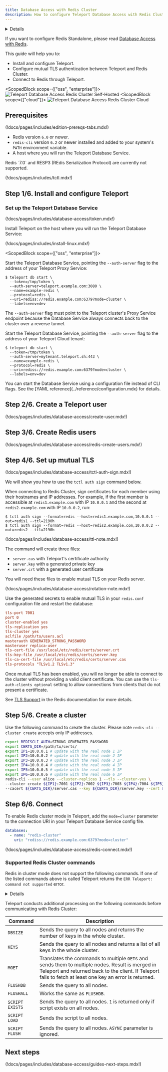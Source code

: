 ```yaml
---
title: Database Access with Redis Cluster
description: How to configure Teleport Database Access with Redis Cluster.
---
```


<Details
  title="Version warning"
  opened={true}
  scope={["oss", "enterprise"]}
  scopeOnly={true}
  min="9.0"
>
  Database Access for Redis is available starting from Teleport `9.0`.
</Details>

If you want to configure Redis Standalone, please read [Database Access with Redis](redis.mdx).

This guide will help you to:

- Install and configure Teleport.
- Configure mutual TLS authentication between Teleport and Redis Cluster.
- Connect to Redis through Teleport.

<ScopedBlock scope={["oss", "enterprise"]}>
![Teleport Database Access Redis Cluster Self-Hosted](../../../img/database-access/guides/rediscluster_selfhosted.png)
</ScopedBlock>
<ScopedBlock scope={["cloud"]}>
![Teleport Database Access Redis Cluster Cloud](../../../img/database-access/guides/rediscluster_cloud.png)
</ScopedBlock>

## Prerequisites

(!docs/pages/includes/edition-prereqs-tabs.mdx!)

- Redis version `6.0` or newer.
- `redis-cli` version `6.2` or newer installed and added to your system's `PATH` environment variable.
- A host where you will run the Teleport Database Service.

<Admonition type="note" title="Note">
  Redis `7.0` and RESP3 (REdis Serialization Protocol) are currently not supported.
</Admonition>

(!docs/pages/includes/tctl.mdx!)

## Step 1/6. Install and configure Teleport

### Set up the Teleport Database Service

(!docs/pages/includes/database-access/token.mdx!)

Install Teleport on the host where you will run the Teleport Database Service:

(!docs/pages/includes/install-linux.mdx!)

<ScopedBlock scope={["oss", "enterprise"]}>

Start the Teleport Database Service, pointing the `--auth-server` flag to the
address of your Teleport Proxy Service:

```code
$ teleport db start \
  --token=/tmp/token \
  --auth-server=teleport.example.com:3080 \
  --name=example-redis \
  --protocol=redis \
  --uri=rediss://redis.example.com:6379?mode=cluster \
  --labels=env=dev
```

<Admonition type="note">

The `--auth-server` flag must point to the Teleport cluster's Proxy Service
endpoint because the Database Service always connects back to the cluster over a
reverse tunnel.

</Admonition>

</ScopedBlock>
<ScopedBlock scope={["cloud"]}>

Start the Teleport Database Service, pointing the `--auth-server` flag to the
address of your Teleport Cloud tenant:

```code
$ teleport db start \
  --token=/tmp/token \
  --auth-server=mytenant.teleport.sh:443 \
  --name=example-redis \
  --protocol=redis \
  --uri=rediss://redis.example.com:6379?mode=cluster \
  --labels=env=dev
```

</ScopedBlock>

<Admonition type="tip">
  You can start the Database Service using a configuration file instead of CLI flags.
  See the [YAML reference](../reference/configuration.mdx) for details.
</Admonition>

## Step 2/6. Create a Teleport user

(!docs/pages/includes/database-access/create-user.mdx!)

## Step 3/6. Create Redis users

(!docs/pages/includes/database-access/redis-create-users.mdx!)

## Step 4/6. Set up mutual TLS

(!docs/pages/includes/database-access/tctl-auth-sign.mdx!)

We will show you how to use the `tctl auth sign` command below.

When connecting to Redis Cluster, sign certificates for each member
using their hostnames and IP addresses.
For example, if the first member is accessible at `redis1.example.com` with IP `10.0.0.1` and
the second at `redis2.example.com` with IP `10.0.0.2`, run:
```code
$ tctl auth sign --format=redis --host=redis1.example.com,10.0.0.1 --out=redis1 --ttl=2190h
$ tctl auth sign --format=redis --host=redis2.example.com,10.0.0.2 --out=redis2 --ttl=2190h
```

(!docs/pages/includes/database-access/ttl-note.mdx!)

The command will create three files:
- `server.cas` with Teleport's certificate authority
- `server.key` with a generated private key
- `server.crt` with a generated user certificate

You will need these files to enable mutual TLS on your Redis server.

(!docs/pages/includes/database-access/rotation-note.mdx!)

Use the generated secrets to enable mutual TLS in your `redis.conf` configuration
file and restart the database:

```ini
tls-port 7001
port 0
cluster-enabled yes
tls-replication yes
tls-cluster yes
aclfile /path/to/users.acl
masterauth GENERATED_STRONG_PASSWORD
masteruser replica-user
tls-cert-file /usr/local/etc/redis/certs/server.crt
tls-key-file /usr/local/etc/redis/certs/server.key
tls-ca-cert-file /usr/local/etc/redis/certs/server.cas
tls-protocols "TLSv1.2 TLSv1.3"
```

Once mutual TLS has been enabled, you will no longer be able to connect to
the cluster without providing a valid client certificate. You can use the
`tls-auth-clients optional` setting to allow connections
from clients that do not present a certificate.

See [TLS Support](https://redis.io/topics/encryption)
in the Redis documentation for more details.

## Step 5/6. Create a cluster

Use the following command to create the cluster. Please note `redis-cli --cluster create` accepts only IP addresses.
```sh
export REDISCLI_AUTH=STRONG_GENERATED_PASSWORD
export CERTS_DIR=/path/to/certs/
export IP1=10.0.0.1 # update with the real node 1 IP
export IP2=10.0.0.2 # update with the real node 2 IP
export IP3=10.0.0.3 # update with the real node 3 IP
export IP4=10.0.0.4 # update with the real node 4 IP
export IP5=10.0.0.5 # update with the real node 5 IP
export IP6=10.0.0.6 # update with the real node 6 IP
redis-cli --user alice --cluster-replicas 1 --tls --cluster-yes \
--cluster create ${IP1}:7001 ${IP2}:7002 ${IP3}:7003 ${IP4}:7004 ${IP5}:7005 ${IP6}:7006 \
--cacert ${CERTS_DIR}/server.cas --key ${CERTS_DIR}/server.key --cert ${CERTS_DIR}/server.crt
```

## Step 6/6. Connect

To enable Redis cluster mode in Teleport, add the `mode=cluster` parameter to the connection URI in
your Teleport Database Service config file.
```yaml
databases:
  - name: "redis-cluster"
    uri: "rediss://redis.example.com:6379?mode=cluster"
```

(!docs/pages/includes/database-access/redis-connect.mdx!)

### Supported Redis Cluster commands

Redis in cluster mode does not support the following commands. If one of the listed commands above is called Teleport
returns the <nobr>`ERR Teleport: command not supported`</nobr> error.

<Details title="Unsupported commands" opened={false}>
- `ACL`
- `ASKING`
- `CLIENT`
- `CLUSTER`
- `CONFIG`
- `DEBUG`
- `EXEC`
- `HELLO`
- `INFO`
- `LATENCY`
- `MEMORY`
- `MIGRATE`
- `MODULE`
- `MONITOR`
- `MULTI`
- `PFDEBUG`
- `PFSELFTEST`
- `PSUBSCRIBE`
- `PSYNC`
- `PUNSUBSCRIBE`
- `PUNSUBSCRIBE`
- `READONLY`
- `READWRITE`
- `REPLCONF`
- `REPLICAOF`
- `ROLE`
- `SCAN`
- `SCRIPT DEBUG`
- `SCRIPT KILL`
- `SHUTDOWN`
- `SLAVEOF`
- `SLOWLOG`
- `SSUBSCRIBE`
- `SUNSUBSCRIBE`
- `SYNC`
- `TIME`
- `WAIT`
- `WATCH`
</Details>

Teleport conducts additional processing on the following commands before 
communicating with Redis Cluster:

| Command                      | Description                                                                                                                                                                                                  |
|------------------------------|--------------------------------------------------------------------------------------------------------------------------------------------------------------------------------------------------------------|
| `DBSIZE`                     | Sends the query to all nodes and returns the number of keys in the whole cluster.                                                                                                                            |
| `KEYS`                       | Sends the query to all nodes and returns a list of all keys in the whole cluster.                                                                                                                            |
| `MGET`                       | Translates the commands to multiple `GET`s and sends them to multiple nodes. Result is merged in Teleport and returned back to the client. If Teleport fails to fetch at least one key an error is returned. |
| `FLUSHDB`                    | Sends the query to all nodes.                                                                                                                                                                                |
| `FLUSHALL`                   | Works the same as `FLUSHDB`.                                                                                                                                                                                 |
| <nobr>`SCRIPT EXISTS`</nobr> | Sends the query to all nodes. `1` is returned only if script exists on all nodes.                                                                                                                            |
| <nobr>`SCRIPT LOAD`</nobr>   | Sends the script to all nodes.                                                                                                                                                                               |
| <nobr>`SCRIPT FLUSH`</nobr>  | Sends the query to all nodes. `ASYNC` parameter is ignored.                                                                                                                                                  |

## Next steps

(!docs/pages/includes/database-access/guides-next-steps.mdx!)
